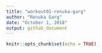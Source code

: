 ```yaml
---
title: "workout01-renuka-garg"
author: "Renuka Garg"
date: "October 1, 2018"
output: github_document
---
```


```r
knitr::opts_chunk$set(echo = TRUE)
```


```r

```
